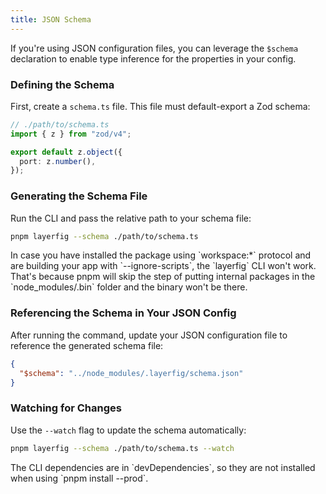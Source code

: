 ```yaml
---
title: JSON Schema
---
```



If you're using JSON configuration files, you can leverage the `$schema` declaration to enable type inference for the properties in your config.

### Defining the Schema

First, create a `schema.ts` file. This file must default-export a Zod schema:

```ts
// ./path/to/schema.ts
import { z } from "zod/v4";

export default z.object({
  port: z.number(),
});
```

### Generating the Schema File

Run the CLI and pass the relative path to your schema file:

```bash
pnpm layerfig --schema ./path/to/schema.ts
```

<Aside title="Important">
    In case you have installed the package using `workspace:*` protocol and are building your app with `--ignore-scripts`, the `layerfig` CLI won't work. That's because pnpm will skip the step of putting internal packages in the `node_modules/.bin` folder and the binary won't be there.
</Aside>

### Referencing the Schema in Your JSON Config

After running the command, update your JSON configuration file to reference the generated schema file:

```json
{
  "$schema": "../node_modules/.layerfig/schema.json"
}
```

### Watching for Changes

Use the `--watch` flag to update the schema automatically:

```bash
pnpm layerfig --schema ./path/to/schema.ts --watch
```

<Aside>
    The CLI dependencies are in `devDependencies`, so they are not installed when using `pnpm install --prod`.
</Aside>
